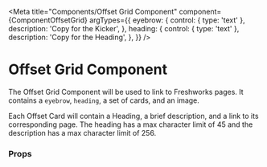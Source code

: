

<Meta
  title="Components/Offset Grid Component"
  component={ComponentOffsetGrid}
  argTypes={{
    eyebrow: {
      control: { type: 'text' },
      description: 'Copy for the Kicker',
    },
    heading: {
      control: { type: 'text' },
      description: 'Copy for the Heading',
    },
  }}
/>

# Offset Grid Component

The Offset Grid Component will be used to link to Freshworks pages. It contains a `eyebrow`, `heading`, a set of cards,
and an image.

Each Offset Card will contain a Heading, a brief description, and a link to its corresponding page. The heading has a
max character limit of 45 and the description has a max character limit of 256.

<Canvas>
  <Story name="Offset Grid Component" story={stories.componentOffsetGrid} />
</Canvas>

### Props

<ArgsTable story="Offset Grid Component" />
